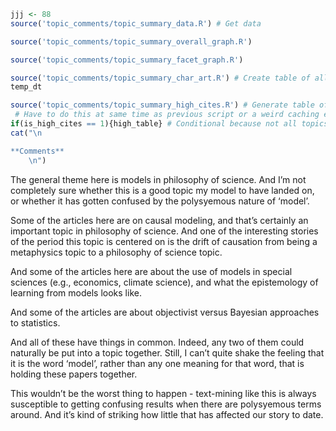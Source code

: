 ```r
jjj <- 88
source('topic_comments/topic_summary_data.R') # Get data
```

```r
source('topic_comments/topic_summary_overall_graph.R')
```

```r
source('topic_comments/topic_summary_facet_graph.R')
```

```r
source('topic_comments/topic_summary_char_art.R') # Create table of all articles in topic
temp_dt
```

```r
source('topic_comments/topic_summary_high_cites.R') # Generate table of highly cited articles. 
 # Have to do this at same time as previous script or a weird caching error occurs.
if(is_high_cites == 1){high_table} # Conditional because not all topics have high cites
cat("\n

**Comments**
	\n")
```

The general theme here is models in philosophy of science. And I'm not completely sure whether this is a good topic my model to have landed on, or whether it has gotten confused by the polysyemous nature of 'model'.

Some of the articles here are on causal modeling, and that's certainly an important topic in philosophy of science. And one of the interesting stories of the period this topic is centered on is the drift of causation from being a metaphysics topic to a philosophy of science topic.

And some of the articles here are about the use of models in special sciences (e.g., economics, climate science), and what the epistemology of learning from models looks like.

And some of the articles are about objectivist versus Bayesian approaches to statistics.

And all of these have things in common. Indeed, any two of them could naturally be put into a topic together. Still, I can't quite shake the feeling that it is the word 'model', rather than any one meaning for that word, that is holding these papers together.

This wouldn't be the worst thing to happen - text-mining like this is always susceptible to getting confusing results when there are polysyemous terms around. And it's kind of striking how little that has affected our story to date.